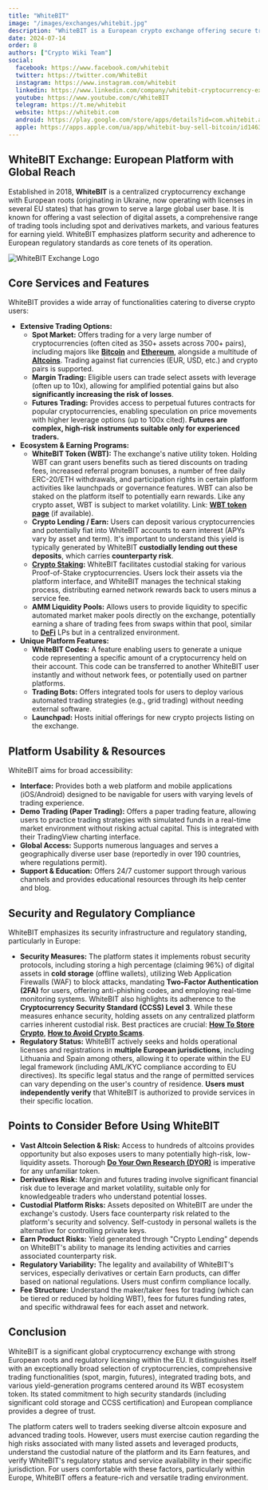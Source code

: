 ```yaml
---
title: "WhiteBIT"
image: "/images/exchanges/whitebit.jpg"
description: "WhiteBIT is a European crypto exchange offering secure trading, staking, and competitive fees."
date: 2024-07-14
order: 8
authors: ["Crypto Wiki Team"]
social:
  facebook: https://www.facebook.com/whitebit
  twitter: https://twitter.com/WhiteBit
  instagram: https://www.instagram.com/whitebit
  linkedin: https://www.linkedin.com/company/whitebit-cryptocurrency-exchange
  youtube: https://www.youtube.com/c/WhiteBIT
  telegram: https://t.me/whitebit
  website: https://whitebit.com
  android: https://play.google.com/store/apps/details?id=com.whitebit.android
  apple: https://apps.apple.com/ua/app/whitebit-buy-sell-bitcoin/id1463405025
---
```


## **WhiteBIT Exchange: European Platform with Global Reach**

Established in 2018, **WhiteBIT** is a centralized cryptocurrency exchange with European roots (originating in Ukraine, now operating with licenses in several EU states) that has grown to serve a large global user base. It is known for offering a vast selection of digital assets, a comprehensive range of trading tools including spot and derivatives markets, and various features for earning yield. WhiteBIT emphasizes platform security and adherence to European regulatory standards as core tenets of its operation.

![WhiteBIT Exchange Logo](/images/exchanges/whitebit.jpg)

## **Core Services and Features**

WhiteBIT provides a wide array of functionalities catering to diverse crypto users:

- **Extensive Trading Options:**
  - **Spot Market:** Offers trading for a very large number of cryptocurrencies (often cited as 350+ assets across 700+ pairs), including majors like **[Bitcoin](/posts/what-is-bitcoin)** and **[Ethereum](/posts/what-is-ethereum)**, alongside a multitude of **[Altcoins](/posts/what-are-altcoins)**. Trading against fiat currencies (EUR, USD, etc.) and crypto pairs is supported.
  - **Margin Trading:** Eligible users can trade select assets with leverage (often up to 10x), allowing for amplified potential gains but also **significantly increasing the risk of losses**.
  - **Futures Trading:** Provides access to perpetual futures contracts for popular cryptocurrencies, enabling speculation on price movements with higher leverage options (up to 100x cited). **Futures are complex, high-risk instruments suitable only for experienced traders.**
- **Ecosystem & Earning Programs:**
  - **WhiteBIT Token (WBT):** The exchange's native utility token. Holding WBT can grant users benefits such as tiered discounts on trading fees, increased referral program bonuses, a number of free daily ERC-20/ETH withdrawals, and participation rights in certain platform activities like launchpads or governance features. WBT can also be staked on the platform itself to potentially earn rewards. Like any crypto asset, WBT is subject to market volatility. Link: **[WBT token page]()** (if available).
  - **Crypto Lending / Earn:** Users can deposit various cryptocurrencies and potentially fiat into WhiteBIT accounts to earn interest (APYs vary by asset and term). It's important to understand this yield is typically generated by WhiteBIT **custodially lending out these deposits**, which carries **counterparty risk**.
  - **[Crypto Staking](/posts/crypto-staking):** WhiteBIT facilitates custodial staking for various Proof-of-Stake cryptocurrencies. Users lock their assets via the platform interface, and WhiteBIT manages the technical staking process, distributing earned network rewards back to users minus a service fee.
  - **AMM Liquidity Pools:** Allows users to provide liquidity to specific automated market maker pools directly on the exchange, potentially earning a share of trading fees from swaps within that pool, similar to **[DeFi](/posts/what-is-defi)** LPs but in a centralized environment.
- **Unique Platform Features:**
  - **WhiteBIT Codes:** A feature enabling users to generate a unique code representing a specific amount of a cryptocurrency held on their account. This code can be transferred to another WhiteBIT user instantly and without network fees, or potentially used on partner platforms.
  - **Trading Bots:** Offers integrated tools for users to deploy various automated trading strategies (e.g., grid trading) without needing external software.
  - **Launchpad:** Hosts initial offerings for new crypto projects listing on the exchange.

## **Platform Usability & Resources**

WhiteBIT aims for broad accessibility:

- **Interface:** Provides both a web platform and mobile applications (iOS/Android) designed to be navigable for users with varying levels of trading experience.
- **Demo Trading (Paper Trading):** Offers a paper trading feature, allowing users to practice trading strategies with simulated funds in a real-time market environment without risking actual capital. This is integrated with their TradingView charting interface.
- **Global Access:** Supports numerous languages and serves a geographically diverse user base (reportedly in over 190 countries, where regulations permit).
- **Support & Education:** Offers 24/7 customer support through various channels and provides educational resources through its help center and blog.

## **Security and Regulatory Compliance**

WhiteBIT emphasizes its security infrastructure and regulatory standing, particularly in Europe:

- **Security Measures:** The platform states it implements robust security protocols, including storing a high percentage (claiming 96%) of digital assets in **cold storage** (offline wallets), utilizing Web Application Firewalls (WAF) to block attacks, mandating **Two-Factor Authentication (2FA)** for users, offering anti-phishing codes, and employing real-time monitoring systems. WhiteBIT also highlights its adherence to the **Cryptocurrency Security Standard (CCSS) Level 3**. While these measures enhance security, holding assets on any centralized platform carries inherent custodial risk. Best practices are crucial: **[How To Store Crypto](/posts/how-to-store-crypto)**, **[How to Avoid Crypto Scams](/posts/how-to-avoid-crypto-scams)**.
- **Regulatory Status:** WhiteBIT actively seeks and holds operational licenses and registrations in **multiple European jurisdictions**, including Lithuania and Spain among others, allowing it to operate within the EU legal framework (including AML/KYC compliance according to EU directives). Its specific legal status and the range of permitted services can vary depending on the user's country of residence. **Users must independently verify** that WhiteBIT is authorized to provide services in their specific location.

## **Points to Consider Before Using WhiteBIT**

- **Vast Altcoin Selection & Risk:** Access to hundreds of altcoins provides opportunity but also exposes users to many potentially high-risk, low-liquidity assets. Thorough **[Do Your Own Research (DYOR)](/posts/do-your-own-research)** is imperative for any unfamiliar token.
- **Derivatives Risk:** Margin and futures trading involve significant financial risk due to leverage and market volatility, suitable only for knowledgeable traders who understand potential losses.
- **Custodial Platform Risks:** Assets deposited on WhiteBIT are under the exchange's custody. Users face counterparty risk related to the platform's security and solvency. Self-custody in personal wallets is the alternative for controlling private keys.
- **Earn Product Risks:** Yield generated through "Crypto Lending" depends on WhiteBIT's ability to manage its lending activities and carries associated counterparty risk.
- **Regulatory Variability:** The legality and availability of WhiteBIT's services, especially derivatives or certain Earn products, can differ based on national regulations. Users must confirm compliance locally.
- **Fee Structure:** Understand the maker/taker fees for trading (which can be tiered or reduced by holding WBT), fees for futures funding rates, and specific withdrawal fees for each asset and network.

## **Conclusion**

WhiteBIT is a significant global cryptocurrency exchange with strong European roots and regulatory licensing within the EU. It distinguishes itself with an exceptionally broad selection of cryptocurrencies, comprehensive trading functionalities (spot, margin, futures), integrated trading bots, and various yield-generation programs centered around its WBT ecosystem token. Its stated commitment to high security standards (including significant cold storage and CCSS certification) and European compliance provides a degree of trust.

The platform caters well to traders seeking diverse altcoin exposure and advanced trading tools. However, users must exercise caution regarding the high risks associated with many listed assets and leveraged products, understand the custodial nature of the platform and its Earn features, and verify WhiteBIT's regulatory status and service availability in their specific jurisdiction. For users comfortable with these factors, particularly within Europe, WhiteBIT offers a feature-rich and versatile trading environment.
